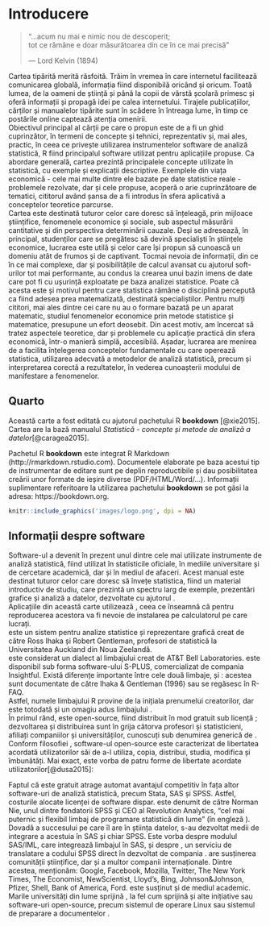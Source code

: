 # Introducere {.unnumbered}

> “...acum nu mai e nimic nou de descoperit;\
> tot ce rămâne e doar măsurătoarea din ce în ce mai precisă”
>
> --- Lord Kelvin (1894)

Cartea tipărită merită răsfoită. Trăim în vremea în care internetul facilitează comunicarea globală, informația fiind disponibilă oricând și oricum. Toată lumea, de la oameni de știință și până la copii de vârstă școlară primesc și oferă informații și propagă idei pe calea internetului. Tirajele publicațiilor, cărților și manualelor tipărite sunt în scădere în întreaga lume, în timp ce postările online captează atenția omenirii.\
Obiectivul principal al cărții pe care o propun este de a fi un ghid cuprinzător, în termeni de concepte și tehnici, reprezentativ și, mai ales, practic, în ceea ce privește utilizarea instrumentelor software de analiză statistică, R fiind principalul software utilizat pentru aplicațiile propuse. Ca abordare generală, cartea prezintă principalele concepte utilizate în statistică, cu exemple și explicații descriptive. Exemplele din viața economică - cele mai multe dintre ele bazate pe date statistice reale - problemele rezolvate, dar și cele propuse, acoperă o arie cuprinzătoare de tematici, cititorul având șansa de a fi introdus în sfera aplicativă a conceptelor teoretice parcurse.\
Cartea este destinată tuturor celor care doresc să înțeleagă, prin mijloace științifice, fenomenele economice și sociale, sub aspectul măsurării cantitative și din perspectiva determinării cauzale. Deși se adresează, în principal, studenților care se pregătesc să devină specialiști în științele economice, lucrarea este utilă și celor care își propun să cunoască un domeniu atât de frumos și de captivant. Tocmai nevoia de informații, din ce în ce mai complexe, dar și posibilitățile de calcul avansat cu ajutorul soft-urilor tot mai performante, au condus la crearea unui bazin imens de date care pot fi cu ușurință exploatate pe baza analizei statistice. Poate că acesta este și motivul pentru care statistica rămâne o disciplină percepută ca fiind adesea prea matematizată, destinată specialiștilor. Pentru mulți cititori, mai ales dintre cei care nu au o formare bazată pe un aparat matematic, studiul fenomenelor economice prin metode statistice și matematice, presupune un efort deosebit. Din acest motiv, am încercat să tratez aspectele teoretice, dar și problemele cu aplicație practică din sfera economică, într-o manieră simplă, accesibilă. Așadar, lucrarea are menirea de a facilita înțelegerea conceptelor fundamentale cu care operează statistica, utilizarea adecvată a metodelor de analiză statistică, precum și interpretarea corectă a rezultatelor, în vederea cunoașterii modului de manifestare a fenomenelor.

\begin{flushright}
Nicoleta Caragea \\
Septembrie, 2018
\end{flushright}

\newpage

## Quarto {.unnumbered}

Această carte a fost editată cu ajutorul pachetului R **bookdown** [@xie2015].\
Cartea are la bază manualul *Statistică - concepte și metode de analiză a datelor*[@caragea2015].

Pachetul R **bookdown** este integrat R Markdown (http://rmarkdown.rstudio.com). Documentele elaborate pe baza acestui tip de instrumentar de editare sunt pe deplin reproductibile și dau posibilitatea creării unor formate de ieșire diverse (PDF/HTML/Word/...). Informații suplimentare referitoare la utilizarea pachetului **bookdown** se pot găsi la adresa: https://bookdown.org.

\includegraphics[width=0.2\textwidth]{images/logo.png}

```r
knitr::include_graphics('images/logo.png', dpi = NA)
```

## Informații despre software {.unnumbered}

Software-ul \textsf{R} a devenit în prezent unul dintre cele mai utilizate instrumente de analiză statistică, fiind utilizat în statisticile oficiale, în mediile universitare și de cercetare academică, dar și în mediul de afaceri. Acest manual este destinat tuturor celor care doresc să învețe statistica, fiind un material introductiv de studiu, care prezintă un spectru larg de exemple, prezentări grafice și analiză a datelor, dezvoltate cu ajutorul \textsf{R}.\
Aplicațiile din această carte utilizează \textsf{R}, ceea ce înseamnă că pentru reproducerea acestora va fi nevoie de instalarea \textsf{R} pe calculatorul pe care lucrați.\
\textsf{R} este un sistem pentru analize statistice și reprezentare grafică creat de către Ross Ihaka și Robert Gentleman, profesori de statistică la Universitatea Auckland din Noua Zeelandă\footnote{Ihaka R. \& Gentleman R. 1996. R: a language for data analysis and graphics. {\it Journal of Computational and Graphical Statistics} 5: 299--314.}.\
\index{limbajul S}\textsf{R} este considerat un dialect al limbajului \textsf{S} creat de AT&T Bell Laboratories. \textsf{S} este disponibil sub forma software-ului S-PLUS, comercializat de compania Insightful. Există diferențe importante între cele două limbaje, \textsf{R} și \textsf{S}: acestea sunt documentate de către Ihaka & Gentleman (1996) sau se regăsesc în R-FAQ\footnote{\href{http://cran.r-project.org/doc/FAQ/R-FAQ.html\#What-are-the-differences-between-R-and-S_003f}{R-FAQ}}.\
Astfel, numele limbajului R provine de la inițiala prenumelui creatorilor, dar este totodată și un omagiu adus limbajului \textsf{S}.\
În primul rând, \textsf{R} este open-source, fiind distribuit în mod gratuit sub licență \textit{GNU - General Public Licence}\footnote{\href{http://www.gnu.org/}{GNU}}; dezvoltarea și distribuirea sunt în grija câtorva profesori și statisticieni, afiliați companiilor și universităților, cunoscuți sub denumirea generică de \textit{R Development Core Team}.\
Conform filosofiei \textit{GNU}\footnote{\href{http://www.gnu.org/philosophy/free-sw.ro.html\#exportcontrol}{GNU Philosophy}}, software-ul open-source este caracterizat de libertatea acordată utilizatorilor săi de a-l utiliza, copia, distribui, studia, modifica și îmbunătăți. Mai exact, este vorba de patru forme de libertate acordate utilizatorilor[@dusa2015]:

\begin{itemize}
\item Libertatea de a utiliza programul, în orice scop (libertatea 0);
\item Libertatea de a studia modul de funcționare a programului, și de a-l adapta nevoilor proprii (libertatea 1). Accesul la codul-sursă este o precondiție pentru aceasta;
\item Libertatea de a redistribui copii, în scopul ajutorării aproapelui tău (libertatea 2);
\item Libertatea de a îmbunătăți programul, și de a pune îmbunătățirile la dispoziția publicului, în folosul întregii societăți (libertatea 3). Accesul la codul-sursă este o precondiție pentru aceasta.
\end{itemize}

Faptul că este gratuit atrage automat avantajul competitiv în fața altor software-uri de analiză statistică, precum Stata, SAS și SPSS. Astfel, costurile alocate licenței de software dispar. \textsf{R} este denumit de către Norman Nie, unul dintre fondatorii SPSS și CEO al Revolution Analytics, "cel mai puternic și flexibil limbaj de programare statistică din lume" (în engleză \textit{"the most powerful and flexible statistical programming language in the world"}).\footnote{\href{http://blog.revolutionanalytics.com/2010/10/r-is-hot.html}{Smith, D., 2010,"R is Hot", Revolution Analytics}} Dovadă a succesului pe care \textsf{R} îl are în știința datelor, s-au dezvoltat medii de integrare a acestuia în SAS și chiar SPSS. Este vorba despre modulul SAS/IML\footnote{\href{http://www.sas.com/en_us/software/analytics/iml.html\#close}{SAS/IML Module}}, care integrează limbajul \textsf{R} în SAS, și despre \textit{translate2R}, un serviciu de translatare a codului SPSS direct în \textsf{R} dezvoltat de compania \textit{eoda}\footnote{\href{http://www.eoda.de/en/translate2R.html}{translate2R - eoda}}. \textsf{R} are susținerea comunității științifice, dar și a multor companii internaționale. Dintre acestea, menționăm: Google, Facebook, Mozilla, Twitter, The New York Times, The Economist, NewScientist, Lloyd's, Bing, Johnson&Johnson, Pfizer, Shell, Bank of America, Ford.\footnote{\href{http://www.revolutionanalytics.com/what-is-open-source-r/companies-using-r.php}{Revolution Analytics, "Companies Using R"}} \index{open-source}\textsf{R} este susținut și de mediul academic. Marile universități din lume sprijină \textsf{R}, la fel cum sprijină și alte inițiative sau software-uri open-source, precum sistemul de operare Linux sau sistemul de preparare a documentelor \LaTeX.
